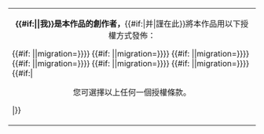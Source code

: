 {| cellspacing="8" cellpadding="0" style="clear:both; margin:0.5em auto; background-color:#f0f0f0; border:2px solid #e0e0e0;"
| <center>'''{{#if:{{{author|}}}|{{{author}}}|我}}是本作品的創作者，'''{{#if:{{{author|}}}|并|謹在此}}將本作品用以下授權方式發佈：</center><!--
-->{{#if: {{{1|}}} |{{{{{1}}}|migration={{{migration|}}}}}}}<!--
-->{{#if: {{{2|}}} |{{{{{2}}}|migration={{{migration|}}}}}}}<!--
-->{{#if: {{{3|}}} |{{{{{3}}}|migration={{{migration|}}}}}}}<!--
-->{{#if: {{{4|}}} |{{{{{4}}}|migration={{{migration|}}}}}}}<!--
-->{{#if: {{{5|}}} |{{{{{5}}}|migration={{{migration|}}}}}}}<!--
-->{{#if: {{{6|}}} |{{{{{6}}}|migration={{{migration|}}}}}}}<!-- If more than one licence, you can select one:
-->{{#if:{{{2|}}}|<center>您可選擇以上任何一個授權條款。</center>|}}
|}{{file other|[[Category:自己发表的作品|{{PAGENAME}}]]}}
<noinclude>{{doc}}</noinclude>